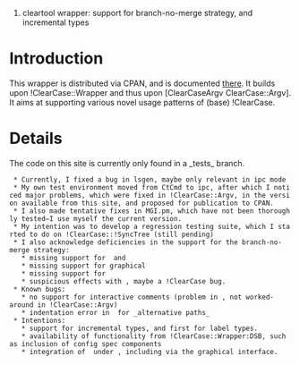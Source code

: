 #cleartool wrapper: support for branch-no-merge strategy, and incremental types

= Introduction =

This wrapper is distributed via CPAN, and is documented [http://search.cpan.org/search?query=ClearCase%3A%3AWrapper%3A%3AMGi&mode=all there].
It builds upon !ClearCase::Wrapper and thus upon [ClearCaseArgv ClearCase::Argv].
It aims at supporting various novel usage patterns of (base) !ClearCase.

= Details =

The code on this site is currently only found in a _tests_ branch.
  * Currently, I fixed a bug in lsgen, maybe only relevant in ipc mode
  * My own test environment moved from CtCmd to ipc, after which I noticed major problems, which were fixed in !ClearCase::Argv, in the version available from this site, and proposed for publication to CPAN.
  * I also made tentative fixes in MGI.pm, which have not been thoroughly tested&mdash;I use myself the current version.
  * My intention was to develop a regression testing suite, which I started to do on !ClearCase::!SyncTree (still pending)
  * I also acknowledge deficiencies in the support for the branch-no-merge strategy:
    * missing support for {{{diff -pred}}} and {{{des -fmt "%PVn"}}}
    * missing support for graphical {{{lsgen}}}
    * missing support for {{{annotate}}}
    * suspicious effects with {{{merge}}}, maybe a !ClearCase bug.
  * Known bugs:
    * no support for interactive comments (problem in {{{cleartool -status}}}, not worked-around in !ClearCase::Argv)
    * indentation error in {{{lsgen}}} for _alternative paths_
  * Intentions:
    * support for incremental types, and first for label types.
    * availability of functionality from !ClearCase::Wrapper:DSB, such as inclusion of config spec components
    * integration of {{{synctree}}} under {{{cleartool}}}, including via the graphical interface.